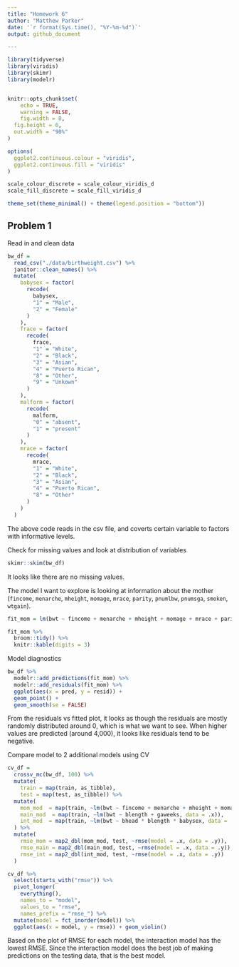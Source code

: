 ```yaml
---
title: "Homework 6"
author: "Matthew Parker"
date: '`r format(Sys.time(), "%Y-%m-%d")`'
output: github_document

---
```


```r
library(tidyverse)
library(viridis)
library(skimr)
library(modelr)


knitr::opts_chunk$set(
	echo = TRUE,
	warning = FALSE,
	fig.width = 8, 
  fig.height = 6,
  out.width = "90%"
)

options(
  ggplot2.continuous.colour = "viridis",
  ggplot2.continuous.fill = "viridis"
)

scale_colour_discrete = scale_colour_viridis_d
scale_fill_discrete = scale_fill_viridis_d

theme_set(theme_minimal() + theme(legend.position = "bottom"))
```


## Problem 1

Read in and clean data
```r
bw_df = 
  read_csv("./data/birthweight.csv") %>% 
  janitor::clean_names() %>% 
  mutate(
    babysex = factor(
      recode(
        babysex, 
        "1" = "Male", 
        "2" = "Female"
      )
    ),
    frace = factor(
      recode(
        frace, 
        "1" = "White", 
        "2" = "Black", 
        "3" = "Asian", 
        "4" = "Puerto Rican",
        "8" = "Other",
        "9" = "Unkown"
      )
    ),
    malform = factor(
      recode(
        malform,
        "0" = "absent",
        "1" = "present"
      )
    ),
    mrace = factor(
      recode(
        mrace,
        "1" = "White", 
        "2" = "Black", 
        "3" = "Asian", 
        "4" = "Puerto Rican",
        "8" = "Other"
      )
    )
  )
```
The above code reads in the csv file, and coverts certain variable to factors with informative levels.


Check for missing values and look at distribution of variables
```r
skimr::skim(bw_df) 
```
It looks like there are no missing values.


The model I want to explore is looking at information about the mother (`fincome`, `menarche`, `mheight`, `momage`, `mrace`, `parity`, `pnumlbw`, `pnumsga`, `smoken`, `wtgain`).

```r
fit_mom = lm(bwt ~ fincome + menarche + mheight + momage + mrace + parity + pnumlbw + pnumsga + smoken + wtgain, data = bw_df) 

fit_mom %>% 
  broom::tidy() %>% 
  knitr::kable(digits = 3)
```

Model diagnostics

```r
bw_df %>% 
  modelr::add_predictions(fit_mom) %>% 
  modelr::add_residuals(fit_mom) %>% 
  ggplot(aes(x = pred, y = resid)) +
  geom_point() +
  geom_smooth(se = FALSE)
```
From the residuals vs fitted plot, it looks as though the residuals are mostly randomly distributed around 0, which is what we want to see. When higher values are predicted (around 4,000), it looks like residuals tend to be negative.


Compare model to 2 additional models using CV

```r
cv_df =
  crossv_mc(bw_df, 100) %>% 
  mutate(
    train = map(train, as_tibble),
    test = map(test, as_tibble)) %>% 
  mutate(
    mom_mod  = map(train, ~lm(bwt ~ fincome + menarche + mheight + momage + mrace + parity + pnumlbw + pnumsga + smoken + wtgain, data = .x)),
    main_mod  = map(train, ~lm(bwt ~ blength + gaweeks, data = .x)),
    int_mod  = map(train, ~lm(bwt ~ bhead * blength * babysex, data = .x))
  ) %>% 
  mutate(
    rmse_mom = map2_dbl(mom_mod, test, ~rmse(model = .x, data = .y)),
    rmse_main = map2_dbl(main_mod, test, ~rmse(model = .x, data = .y)),
    rmse_int = map2_dbl(int_mod, test, ~rmse(model = .x, data = .y))
  ) 

cv_df %>% 
  select(starts_with("rmse")) %>% 
  pivot_longer(
    everything(),
    names_to = "model", 
    values_to = "rmse",
    names_prefix = "rmse_") %>% 
  mutate(model = fct_inorder(model)) %>% 
  ggplot(aes(x = model, y = rmse)) + geom_violin()
```

Based on the plot of RMSE for each model, the interaction model has the lowest RMSE. Since the interaction model does the best job of making predictions on the testing data, that is the best model.





